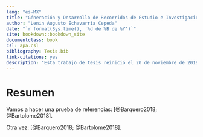 ```yaml
--- 
lang: "es-MX"
title: "Géneración y Desarrollo de Recorridos de Estudio e Investigación en la Formación Matemática de Futuros Ingenieros"
author: "Lenin Augusto Echavarría Cepeda"
date: "`r format(Sys.time(), '%d de %B de %Y')`"
site: bookdown::bookdown_site
documentclass: book
csl: apa.csl
bibliography: Tesis.bib
link-citations: yes
description: "Esta trabajo de tesis reinició el 20 de noviembre de 2019."
---
```


# Resumen {-}

Vamos a hacer una prueba de referencias: [@Barquero2018; @Bartolome2018].


Otra vez: [@Barquero2018; @Bartolome2018].




